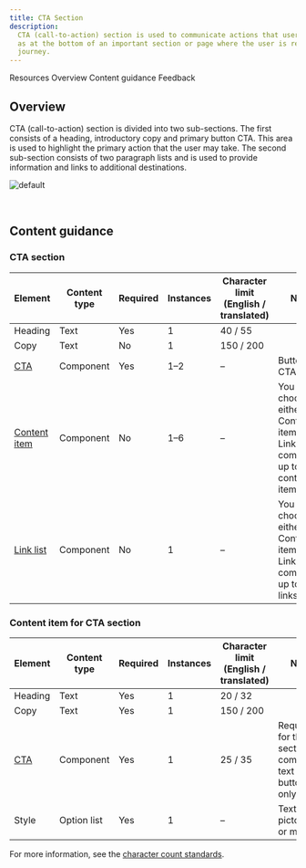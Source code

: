 ```yaml
---
title: CTA Section
description:
  CTA (call-to-action) section is used to communicate actions that users can take at key points in your narrative, such
  as at the bottom of an important section or page where the user is ready to progress to subsequent stages in the
  journey.
---
```



<ComponentDescription name="CTA section" type="layout" />

<AnchorLinks>

<AnchorLink>Resources</AnchorLink>
<AnchorLink>Overview</AnchorLink>
<AnchorLink>Content guidance</AnchorLink>
<AnchorLink>Feedback</AnchorLink>

</AnchorLinks>

<ResourceLinks name="CTA section" type="layout" />

## Overview

CTA (call-to-action) section is divided into two sub-sections. The first consists of a heading, introductory copy and
primary button CTA. This area is used to highlight the primary action that the user may take. The second sub-section
consists of two paragraph lists and is used to provide information and links to additional destinations.

![default](../..//images/pattern/cta-section/cta-section.jpg)

<br />

## Content guidance

### CTA section

| Element                                                                                                  | Content type | Required | Instances | Character limit <br/>(English / translated) | Notes                                                                                  |
| -------------------------------------------------------------------------------------------------------- | ------------ | -------- | --------- | ------------------------------------------- | -------------------------------------------------------------------------------------- |
| Heading                                                                                                  | Text         | Yes      | 1         | 40 / 55                                     |                                                                                        |
| Copy                                                                                                     | Text         | No       | 1         | 150 / 200                                   |                                                                                        |
| [CTA](https://www.ibm.com/standards/carbon/components/cta#button)                                        | Component    | Yes      | 1–2       | –                                           | Button style CTA only.                                                                 |
| [Content item](https://www.ibm.com/standards/carbon/components/cta-section#content-item-for-cta-section) | Component    | No       | 1–6       | –                                           | You can choose either Content items or the Link list component, up to 6 content items. |
| [Link list](https://www.ibm.com/standards/carbon/components/link-list/#end-of-section)                   | Component    | No       | 1         | –                                           | You can choose either Content items or the Link list component, up to 12 links.        |

### Content item for CTA section

| Element                                                    | Content type | Required | Instances | Character limit <br/>(English / translated) | Notes                                                              |
| ---------------------------------------------------------- | ------------ | -------- | --------- | ------------------------------------------- | ------------------------------------------------------------------ |
| Heading                                                    | Text         | Yes      | 1         | 20 / 32                                     |                                                                    |
| Copy                                                       | Text         | Yes      | 1         | 150 / 200                                   |                                                                    |
| [CTA](https://www.ibm.com/standards/carbon/components/cta) | Component    | Yes      | 1         | 25 / 35                                     | Required for the CTA section component, text or button style only. |
| Style                                                      | Option list  | Yes      | 1         | –                                           | Text, stats, pictogram, or media.                                  |

For more information, see the [character count standards](https://www.ibm.com/standards/carbon/guidelines/content#character-count-standards).

<ComponentFooter name="CTA section" type="layout" />
